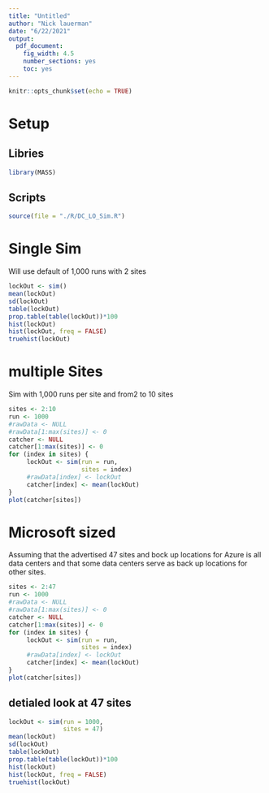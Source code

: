 ```yaml
---
title: "Untitled"
author: "Nick lauerman"
date: "6/22/2021"
output: 
  pdf_document: 
    fig_width: 4.5
    number_sections: yes
    toc: yes
---
```


```r
knitr::opts_chunk$set(echo = TRUE)
```

# Setup
## Libries
```r
library(MASS)
```

## Scripts
```r
source(file = "./R/DC_LO_Sim.R")
```

# Single Sim
Will use default of 1,000 runs with 2 sites
```r
lockOut <- sim()
mean(lockOut)
sd(lockOut)
table(lockOut)
prop.table(table(lockOut))*100
hist(lockOut)
hist(lockOut, freq = FALSE)
truehist(lockOut)
```

# multiple Sites
Sim with 1,000 runs per site and from2 to 10 sites
```r
sites <- 2:10
run <- 1000
#rawData <- NULL
#rawData[1:max(sites)] <- 0
catcher <- NULL
catcher[1:max(sites)] <- 0
for (index in sites) {
     lockOut <- sim(run = run,
                    sites = index)
     #rawData[index] <- lockOut
     catcher[index] <- mean(lockOut)
}
plot(catcher[sites])
```

# Microsoft sized
Assuming that the advertised 47 sites and bock up locations for Azure
is all data centers and that some data centers serve as back up locations for other sites.
```r
sites <- 2:47
run <- 1000
#rawData <- NULL
#rawData[1:max(sites)] <- 0
catcher <- NULL
catcher[1:max(sites)] <- 0
for (index in sites) {
     lockOut <- sim(run = run,
                    sites = index)
     #rawData[index] <- lockOut
     catcher[index] <- mean(lockOut)
}
plot(catcher[sites])
```

## detialed look at 47 sites
```r
lockOut <- sim(run = 1000,
               sites = 47)
mean(lockOut)
sd(lockOut)
table(lockOut)
prop.table(table(lockOut))*100
hist(lockOut)
hist(lockOut, freq = FALSE)
truehist(lockOut)
```

